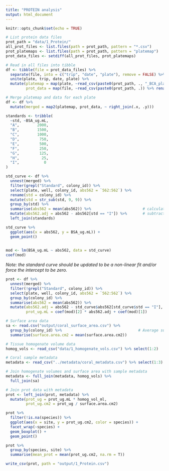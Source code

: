 ```yaml
---
title: "PROTEIN analysis"
output: html_document
---
```


```r
knitr::opts_chunk$set(echo = TRUE)
```


```r
# List protein data files
prot_path = "data/1_Protein/"                                                 # Path to prot data directory
all_prot_files <- list.files(path = prot_path, pattern = "*.csv")          # List all files in directory
prot_platemaps <- list.files(path = prot_path, pattern = "platemap")       # List platemap files
prot_data_files <- setdiff(all_prot_files, prot_platemaps)                  # List data files

# Read in all files into tibble
df <- tibble(file = prot_data_files) %>%
  separate(file, into = c("trip", "date", "plate"), remove = FALSE) %>%
  unite(plate, trip, date, plate) %>%
  mutate(platemap = map(plate, ~read_csv(paste0(prot_path, ., "_BCA_platemap.csv"))),
         prot_data = map(file, ~read_csv(paste0(prot_path, .)) %>% rename(well = Well)))

# Merge platemap and data for each plate
df <- df %>%
  mutate(merged = map2(platemap, prot_data, ~ right_join(.x, .y)))
```

```r
standards <- tribble(
  ~std, ~BSA_ug.mL,
  "A",        2000,
  "B",        1500,
  "C",        1000,
  "D",         750,
  "E",         500,
  "F",         250,
  "G",         125,
  "H",          25,
  "I",           0
)

std_curve <- df %>%
  unnest(merged) %>%
  filter(grepl("Standard", colony_id)) %>%
  select(plate, well, colony_id, abs562 = `562:562`) %>%
  rename(std = colony_id) %>%
  mutate(std = str_sub(std, 9, 9)) %>%
  group_by(std) %>%
  summarise(abs562 = mean(abs562)) %>%                       # calculate mean of standard duplicates
  mutate(abs562.adj = abs562 - abs562[std == "I"]) %>%       # subtract blank absorbace value from all
  left_join(standards)

std_curve %>%
  ggplot(aes(x = abs562, y = BSA_ug.mL)) +
  geom_point()
  

mod <- lm(BSA_ug.mL ~ abs562, data = std_curve)
coef(mod)
```

*Note: the standard curve should be updated to be a non-linear fit and/or force the intercept to be zero.*

```r
prot <- df %>%
  unnest(merged) %>%
  filter(!grepl("Standard", colony_id)) %>%
  select(plate, well, colony_id, abs562 = `562:562`) %>%
  group_by(colony_id) %>%
  summarise(abs562 = mean(abs562)) %>%
  mutate(abs562.adj = abs562 - std_curve$abs562[std_curve$std == "I"],
         prot_ug.mL = coef(mod)[2] * abs562.adj + coef(mod)[1])
```

```r
# Surface area data
sa <- read.csv("output/coral_surface_area.csv") %>%
  group_by(colony_id) %>%                                  # Average surface area measurements if multiple per coral 
  summarise(surface.area.cm2 = mean(surface.area.cm2))

# Tissue homogenate volume data
homog_vols <- read_csv("data/1_homogenate_vols.csv") %>% select(1:2)

# Coral sample metadata
metadata <- read_csv("../metadata/coral_metadata.csv") %>% select(1:3)

# Join homogenate volumes and surface area with sample metadata
metadata <- full_join(metadata, homog_vols) %>%
  full_join(sa)

# Join prot data with metadata
prot <- left_join(prot, metadata) %>%
  mutate(prot_ug = prot_ug.mL * homog_vol_ml,
         prot_ug.cm2 = prot_ug / surface.area.cm2)
```

```r
prot %>%
  filter(!is.na(species)) %>%
  ggplot(aes(x = site, y = prot_ug.cm2, color = species)) +
  facet_wrap(~species) +
  geom_boxplot() +
  geom_point()

prot %>%
  group_by(species, site) %>%
  summarise(mean_prot = mean(prot_ug.cm2, na.rm = T))
```

```r
write_csv(prot, path = "output/1_Protein.csv")
```

